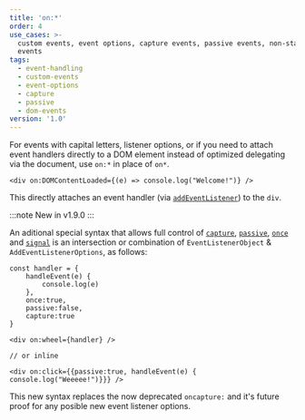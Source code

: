 ```yaml
---
title: 'on:*'
order: 4
use_cases: >-
  custom events, event options, capture events, passive events, non-standard
  events
tags:
  - event-handling
  - custom-events
  - event-options
  - capture
  - passive
  - dom-events
version: '1.0'
---
```


For events with capital letters, listener options, or if you need to attach event handlers directly to a DOM element instead of optimized delegating via the document, use `on:*` in place of `on*`.

```tsx
<div on:DOMContentLoaded={(e) => console.log("Welcome!")} />
```

This directly attaches an event handler (via [`addEventListener`](https://developer.mozilla.org/en-US/docs/Web/API/EventTarget/addEventListener)) to the `div`.

:::note
<span>New in v1.9.0</span>
:::

An aditional special syntax that allows full control of [`capture`](https://developer.mozilla.org/en-US/docs/Web/API/EventTarget/addEventListener#capture), [`passive`](https://developer.mozilla.org/en-US/docs/Web/API/EventTarget/addEventListener#passive), [`once`](https://developer.mozilla.org/en-US/docs/Web/API/EventTarget/addEventListener#once) and [`signal`](https://developer.mozilla.org/en-US/docs/Web/API/EventTarget/addEventListener#signal) is an intersection or combination of `EventListenerObject` & `AddEventListenerOptions`, as follows:

```tsx
const handler = {
	handleEvent(e) {
		console.log(e)
	},
	once:true,
	passive:false,
	capture:true
}

<div on:wheel={handler} />

// or inline

<div on:click={{passive:true, handleEvent(e) { console.log("Weeeee!")}}} />
```

This new syntax replaces the now deprecated `oncapture:` and it's future proof for any posible new event listener options.
